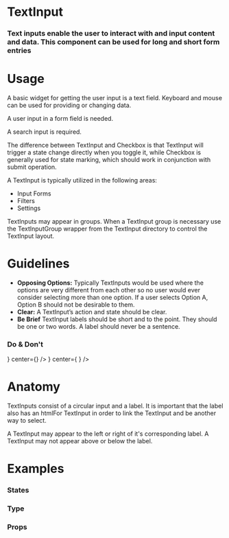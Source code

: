 
<Meta title="Work|Docs/TextInput" component={TextInput} />

# TextInput

### Text inputs enable the user to interact with and input content and data. This component can be used for long and short form entries

<Preview withToolbar>
  <Story name="Standard">
    <TextInput label="TextInput" />
  </Story>
</Preview>

# Usage

A basic widget for getting the user input is a text field. Keyboard and mouse can be used for providing or changing data.

A user input in a form field is needed.

A search input is required.

The difference between TextInput and Checkbox is that TextInput will trigger a state change directly when you toggle it, while Checkbox is generally used for state marking, which should work in conjunction with submit operation.

A TextInput is typically utilized in the following areas:

- Input Forms
- Filters
- Settings

TextInputs may appear in groups. When a TextInput group is necessary use the TextInputGroup wrapper from the TextInput directory to control the TextInput layout.

# Guidelines

- **Opposing Options:**
  Typically TextInputs would be used where the options are very different from each other so no user would ever consider selecting more than one option. If a user selects Option A, Option B should not be desirable to them.
- **Clear:**
  A TextInput’s action and state should be clear.
- **Be Brief**
  TextInput labels should be short and to the point. They should be one or two words. A label should never be a sentence.

### Do & Don't

<Preview>
  <Story name="Usage">
    <React.Fragment>
      <Bar
        padding="2x"
        leftWidth="5%"
        centerAlign="left"
        contentAlign="center"
        left={<Icon icon="check" type="success" size="2x" />}
        center={<TextInput label="Brief Label" />}
      />
      <Bar
        padding="2x"
        leftWidth="5%"
        centerAlign="left"
        contentAlign="center"
        left={<Icon icon="close" type="alert" size="2x" />}
        center={
          <TextInput label="TextInput with a long label because you cannot be concise with your words." />
        }
      />
    </React.Fragment>
  </Story>
</Preview>

# Anatomy

TextInputs consist of a circular input and a label. It is important that the label also has an htmlFor TextInput in order to link the TextInput and be another way to select.

A TextInput may appear to the left or right of it's corresponding label. A TextInput may not appear above or below the label.

<!-- ## Behavior -->

# Examples

### States

<!-- We can drop it in a `Preview` to get a code snippet: -->

<Preview>
  <Story name="States">
    <Form columns="1">
      <Section title="Standard">
        <TextInput />
      </Section>
      <Section title="Error">
        <TextInput error />
      </Section>
      <Section title="Disabled">
        <TextInput disabled />
      </Section>
      <Section title="Hidden">
        <TextInput type="hidden" />
      </Section>
    </Form>
  </Story>
</Preview>

### Type

<Preview>
  <Story name="Type">
    <Form>
      <TextInput
        pattern="[A-Za-z]{3}"
        label="Text"
        placeholder="I am just keeping things warm"
        helpText="Can contain only three letters (no numbers or special characters"
      />
      <TextInput
        type="textarea"
        label="Text Area"
        placeholder="I am just keeping things warm"
        helpText="Hang in there, buddy, I'm here to help!"
      />
      <TextInput
        type="number"
        label="Number"
        placeholder="I am just keeping things warm"
        helpText="Hang in there, buddy, I'm here to help!"
      />
      <TextInput
        type="search"
        label="Search"
        placeholder="I am just keeping things warm"
        helpText="Hang in there, buddy, I'm here to help!"
      />
      <TextInput
        autofocus
        type="password"
        pattern=".{6,}"
        title="Six or more characters"
        label="Password"
        placeholder="I am just keeping things warm"
        helpText="Must contain 6 or more characters"
      />
      <TextInput
        type="email"
        pattern="[a-z0-9._%+-]+@[a-z0-9.-]+\.[a-z]{2,}$"
        label="Email"
        placeholder="I am just keeping things warm"
        helpText="Hang in there, buddy, I'm here to help!"
      />
      <TextInput
        type="tel"
        pattern="[0-9]{3}-[0-9]{2}-[0-9]{3}"
        label="Telephone Number"
        placeholder="I am just keeping things warm"
        helpText="Hang in there, buddy, I'm here to help!"
      />
      <TextInput
        type="url"
        pattern="https?://.+"
        label="URL"
        placeholder="I am just keeping things warm"
        helpText="Hang in there, buddy, I'm here to help!"
      />
      <TextInput
        type="color"
        label="Color"
        placeholder="I am just keeping things warm"
        helpText="Hang in there, buddy, I'm here to help!"
      />
      <TextInput
        type="date"
        label="Date"
        placeholder="I am just keeping things warm"
        helpText="Hang in there, buddy, I'm here to help!"
      />
      <TextInput
        type="time"
        label="Time"
        placeholder="I am just keeping things warm"
        helpText="Hang in there, buddy, I'm here to help!"
      />
      <TextInput
        type="datetime-local"
        label="Local Date/Time"
        placeholder="I am just keeping things warm"
        helpText="Hang in there, buddy, I'm here to help!"
      />
      <TextInput
        type="month"
        label="Month"
        placeholder="I am just keeping things warm"
        helpText="Hang in there, buddy, I'm here to help!"
      />
      <TextInput
        type="week"
        label="Week"
        placeholder="I am just keeping things warm"
        helpText="Hang in there, buddy, I'm here to help!"
      />
    </Form>
  </Story>
</Preview>

### Props

<Props of={TextInput} />
